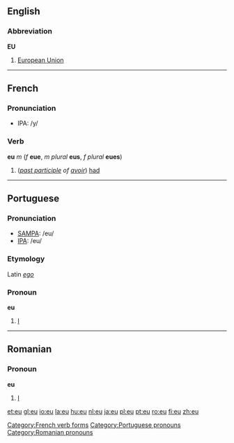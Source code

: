 {{see|Eu|EU}}

==English==
===Abbreviation===
'''EU'''

#[[European Union]]

----

==French==
===Pronunciation===
*IPA: /y/
===Verb===
'''eu''' ''m'' (''f'' '''eue''', ''m plural'' '''eus''', ''f plural'' '''eues''')

#(''[[past participle]] of [[avoir]]'') [[had]]

[[Category:French verb forms]]

----

==Portuguese==
===Pronunciation===
*[[w:SAMPA|SAMPA]]: /eu/
*[[w:IPA|IPA]]: /eu/
===Etymology===
Latin ''[[ego]]''
===Pronoun===
'''eu'''

# [[I]]

[[Category:Portuguese pronouns]]

----

==Romanian==
===Pronoun===
'''eu'''

# [[I]]

[[Category:Romanian pronouns]]

[[et:eu]]
[[gl:eu]]
[[io:eu]]
[[la:eu]]
[[hu:eu]]
[[nl:eu]]
[[ja:eu]]
[[pl:eu]]
[[pt:eu]]
[[ro:eu]]
[[fi:eu]]
[[zh:eu]]